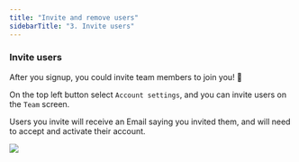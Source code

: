 ```yaml
---
title: "Invite and remove users"
sidebarTitle: "3. Invite users"
---
```


### Invite users

After you signup, you could invite team members to join you! 🎉

On the top left button select `Account settings`, and you can invite users on the `Team` screen.

Users you invite will receive an Email saying you invited them, and will need to accept and activate their account.

<Frame>
  <img src="/pics/cloud/invite_users.png" />
</Frame>

